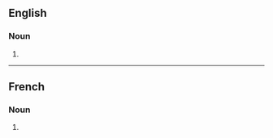 ==English==

===Noun===
{{head|en|noun plural form}}

# {{plural of|admittance|lang=en}}

----

==French==

===Noun===
{{head|fr|noun plural form|g=f}}

# {{plural of|admittance|lang=fr}}